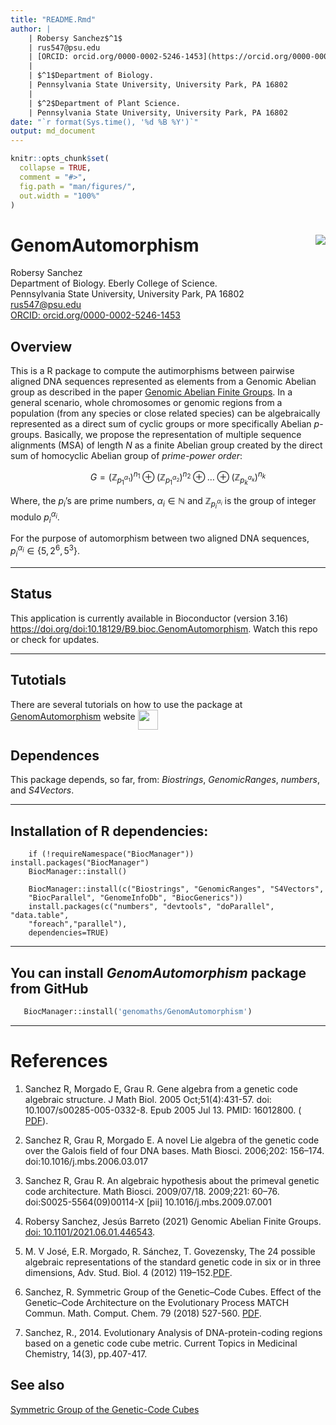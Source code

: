 ```yaml
---
title: "README.Rmd"
author: |
    | Robersy Sanchez$^1$
    | rus547@psu.edu
    | [ORCID: orcid.org/0000-0002-5246-1453](https://orcid.org/0000-0002-5246-1453)  
    |
    | $^1$Department of Biology.
    | Pennsylvania State University, University Park, PA 16802
    |
    | $^2$Department of Plant Science.
    | Pennsylvania State University, University Park, PA 16802
date: "`r format(Sys.time(), '%d %B %Y')`"
output: md_document
---
```


<!-- README.md is generated from README.Rmd. Please edit that file -->

```r
knitr::opts_chunk$set(
  collapse = TRUE,
  comment = "#>",
  fig.path = "man/figures/",
  out.width = "100%"
)
```

# GenomAutomorphism [<img src="man/figures/logo.png" align="right" />](https://genomaths.github.io/genomautomorphism)

Robersy Sanchez  
Department of Biology. Eberly College of Science.  
Pennsylvania State University, University Park, PA 16802  
<rus547@psu.edu>  
[ORCID:
orcid.org/0000-0002-5246-1453](https://orcid.org/0000-0002-5246-1453)

## Overview
This is a R package to compute the autimorphisms between pairwise aligned DNA
sequences represented as elements from a Genomic Abelian group as described in
the paper [Genomic Abelian Finite
Groups](https://www.biorxiv.org/content/10.1101/2021.06.01.446543v2). In a
general scenario, whole chromosomes or genomic regions from a population 
(from any species or close related species) can be algebraically
represented as a direct sum of cyclic groups or more specifically
Abelian *p*-groups. Basically, we propose the representation of multiple sequence
alignments (MSA) of length _N_ as a finite Abelian group created by the direct
sum of homocyclic Abelian group of _prime-power order_:

$$
\qquad G = (\mathbb{Z}_{p^{\alpha_{1}}_1})^{n_1} \oplus (\mathbb{Z}_{p^{\alpha_{2}}_1})^{n_2} \oplus \dots \oplus (\mathbb{Z}_{p^{\alpha_{k}}_k})^{n_k} 
$$

Where, the $p_i$'s are prime numbers, $\alpha_i \in \mathbb{N}$ and 
$\mathbb{Z}_{p^{\alpha_{i}}_i}$ is the group of integer modulo 
$p^{\alpha_{i}}_i$. 

For the purpose of automorphism between two aligned DNA sequences, 
$p^{\alpha_{i}}_i \in \{5, 2^6, 5^3 \}$.

------------

## Status

This application is currently available in Bioconductor (version 3.16) 
<https://doi.org/doi:10.18129/B9.bioc.GenomAutomorphism>.
Watch this repo or check for updates.

------------

## Tutotials

There are several tutorials on how to use the package at 
[GenomAutomorphism](https://genomaths.github.io/genomautomorphism) website
[<img src="man/figures/logo.png" align="middle" width="32" height="32" />](https://genomaths.github.io/genomautomorphism)

## Dependences

This package depends, so far, from: _Biostrings_, _GenomicRanges_, 
_numbers_, and _S4Vectors_.

------------

## Installation of R dependencies:

```install
    if (!requireNamespace("BiocManager")) install.packages("BiocManager")
    BiocManager::install()
    
    BiocManager::install(c("Biostrings", "GenomicRanges", "S4Vectors",
    "BiocParallel", "GenomeInfoDb", "BiocGenerics"))
    install.packages(c("numbers", "devtools", "doParallel", "data.table",
    "foreach","parallel"), 
    dependencies=TRUE)
```

------------

## You can install _*GenomAutomorphism*_ package from GitHub

```install.p
   BiocManager::install('genomaths/GenomAutomorphism')

```

------------

# References
 1. Sanchez R, Morgado E, Grau R. Gene algebra from a genetic code
 algebraic structure. J Math Biol. 2005 Oct;51(4):431-57.
 doi: 10.1007/s00285-005-0332-8. Epub 2005 Jul 13. PMID: 16012800. (
 [PDF](https://arxiv.org/pdf/q-bio/0412033.pdf)).
 
 2. Sanchez R, Grau R, Morgado E. A novel Lie algebra of the genetic code over 
 the Galois field of four DNA bases. Math Biosci. 2006;202: 156–174. 
 doi:10.1016/j.mbs.2006.03.017
 
 3. Sanchez R, Grau R. An algebraic hypothesis about the primeval genetic code 
 architecture. Math Biosci. 2009/07/18. 2009;221: 60–76. 
 doi:S0025-5564(09)00114-X [pii] 10.1016/j.mbs.2009.07.001
 
 4. Robersy Sanchez, Jesús Barreto (2021) Genomic Abelian Finite
  Groups.
 [doi: 10.1101/2021.06.01.446543](https://doi.org/10.1101/2021.06.01.446543).
 
 5. M. V José, E.R. Morgado, R. Sánchez, T. Govezensky, The 24 possible
 algebraic representations of the standard genetic code in six or in three
 dimensions, Adv. Stud. Biol. 4 (2012) 119–152.[PDF](https://is.gd/na9eap).
 
 6. Sanchez, R. Symmetric Group of the Genetic–Code Cubes. Effect of the
 Genetic–Code Architecture on the Evolutionary Process MATCH Commun. Math.
 Comput. Chem. 79 (2018) 527-560. [PDF](https://bit.ly/2Z9mjM7).
 
 7. Sanchez, R., 2014. Evolutionary Analysis of DNA-protein-coding regions
 based on a genetic code cube metric. Current Topics in Medicinal Chemistry, 
 14(3), pp.407-417.

## See also

[Symmetric Group of the Genetic-Code Cubes](https://github.com/genomaths/GenomeAlgebra_SymmetricGroup)


